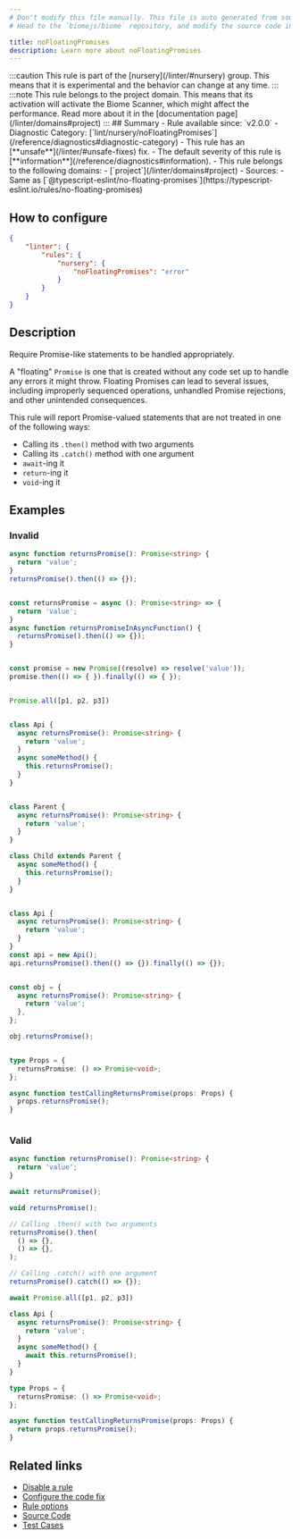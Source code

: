 ```yaml
---
# Don't modify this file manually. This file is auto generated from source, and you will lose your changes next time the website is built.
# Head to the `biomejs/biome` repository, and modify the source code in there.

title: noFloatingPromises
description: Learn more about noFloatingPromises
---
```


<Tabs>
<TabItem label="TypeScript and TSX" icon="seti:typescript">
:::caution
This rule is part of the [nursery](/linter/#nursery) group. This means that it is experimental and the behavior can change at any time.
:::
:::note
This rule belongs to the project domain. This means that its activation will activate the Biome Scanner, which might affect the performance. Read more about it in the [documentation page](/linter/domains#project)
:::
## Summary
- Rule available since: `v2.0.0`
- Diagnostic Category: [`lint/nursery/noFloatingPromises`](/reference/diagnostics#diagnostic-category)
- This rule has an [**unsafe**](/linter/#unsafe-fixes) fix.
- The default severity of this rule is [**information**](/reference/diagnostics#information).
- This rule belongs to the following domains:
  - [`project`](/linter/domains#project)
- Sources: 
  - Same as [`@typescript-eslint/no-floating-promises`](https://typescript-eslint.io/rules/no-floating-promises)

## How to configure
```json title="biome.json"
{
	"linter": {
		"rules": {
			"nursery": {
				"noFloatingPromises": "error"
			}
		}
	}
}

```
## Description
Require Promise-like statements to be handled appropriately.

A "floating" `Promise` is one that is created without any code set up to
handle any errors it might throw. Floating Promises can lead to several
issues, including improperly sequenced operations, unhandled Promise
rejections, and other unintended consequences.

This rule will report Promise-valued statements that are not treated in
one of the following ways:

- Calling its `.then()` method with two arguments
- Calling its `.catch()` method with one argument
- `await`-ing it
- `return`-ing it
- `void`-ing it

## Examples

### Invalid

```file=async-fn.ts
async function returnsPromise(): Promise<string> {
  return 'value';
}
returnsPromise().then(() => {});
```

<pre class="language-text"><code class="language-text"></code></pre>

```file=async-fn2.ts
const returnsPromise = async (): Promise<string> => {
  return 'value';
}
async function returnsPromiseInAsyncFunction() {
  returnsPromise().then(() => {});
}
```

<pre class="language-text"><code class="language-text"></code></pre>

```file=new-promise.js
const promise = new Promise((resolve) => resolve('value'));
promise.then(() => { }).finally(() => { });
```

<pre class="language-text"><code class="language-text"></code></pre>

```file=promise-all.js
Promise.all([p1, p2, p3])
```

<pre class="language-text"><code class="language-text"></code></pre>

```file=async-method.ts
class Api {
  async returnsPromise(): Promise<string> {
    return 'value';
  }
  async someMethod() {
    this.returnsPromise();
  }
}
```

<pre class="language-text"><code class="language-text"></code></pre>

```file=async-super-method.ts
class Parent {
  async returnsPromise(): Promise<string> {
    return 'value';
  }
}

class Child extends Parent {
  async someMethod() {
    this.returnsPromise();
  }
}
```

<pre class="language-text"><code class="language-text"></code></pre>

```file=async-method2.ts
class Api {
  async returnsPromise(): Promise<string> {
    return 'value';
  }
}
const api = new Api();
api.returnsPromise().then(() => {}).finally(() => {});
```

<pre class="language-text"><code class="language-text"></code></pre>

```file=async-object-method.ts
const obj = {
  async returnsPromise(): Promise<string> {
    return 'value';
  },
};

obj.returnsPromise();
```

<pre class="language-text"><code class="language-text"></code></pre>

```file=async-prop.ts
type Props = {
  returnsPromise: () => Promise<void>;
};

async function testCallingReturnsPromise(props: Props) {
  props.returnsPromise();
}
```

<pre class="language-text"><code class="language-text"></code></pre>

### Valid

```file=valid-examples.ts
async function returnsPromise(): Promise<string> {
  return 'value';
}

await returnsPromise();

void returnsPromise();

// Calling .then() with two arguments
returnsPromise().then(
  () => {},
  () => {},
);

// Calling .catch() with one argument
returnsPromise().catch(() => {});

await Promise.all([p1, p2, p3])

class Api {
  async returnsPromise(): Promise<string> {
    return 'value';
  }
  async someMethod() {
    await this.returnsPromise();
  }
}

type Props = {
  returnsPromise: () => Promise<void>;
};

async function testCallingReturnsPromise(props: Props) {
  return props.returnsPromise();
}
```

## Related links

- [Disable a rule](/linter/#disable-a-rule)
- [Configure the code fix](/linter#configure-the-code-fix)
- [Rule options](/linter/#rule-options)
- [Source Code](https://github.com/biomejs/biome/blob/main/crates/biome_js_analyze/src/lint/nursery/no_floating_promises.rs)
- [Test Cases](https://github.com/biomejs/biome/blob/main/crates/biome_js_analyze/tests/specs/nursery/noFloatingPromises)

</TabItem>
</Tabs>

